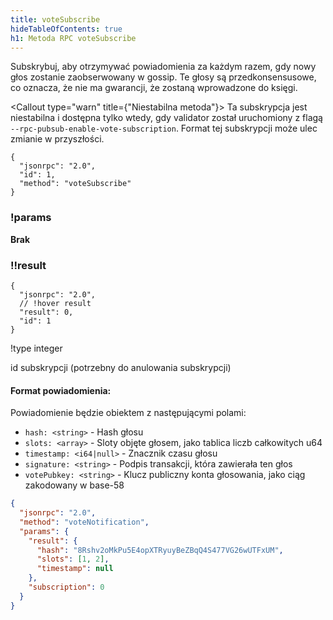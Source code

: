 ```yaml
---
title: voteSubscribe
hideTableOfContents: true
h1: Metoda RPC voteSubscribe
---
```


Subskrybuj, aby otrzymywać powiadomienia za każdym razem, gdy nowy głos zostanie
zaobserwowany w gossip. Te głosy są przedkonsensusowe, co oznacza, że nie ma
gwarancji, że zostaną wprowadzone do księgi.

<Callout type="warn" title={"Niestabilna metoda"}>
  Ta subskrypcja jest niestabilna i dostępna tylko wtedy, gdy validator został
  uruchomiony z flagą `--rpc-pubsub-enable-vote-subscription`. Format tej
  subskrypcji może ulec zmianie w przyszłości.
</Callout>

<APIMethod>

```jsonc !!request
{
  "jsonrpc": "2.0",
  "id": 1,
  "method": "voteSubscribe"
}
```

### !params

**Brak**

### !!result

```jsonc !response
{
  "jsonrpc": "2.0",
  // !hover result
  "result": 0,
  "id": 1
}
```

!type integer

id subskrypcji (potrzebny do anulowania subskrypcji)

</APIMethod>

#### Format powiadomienia:

Powiadomienie będzie obiektem z następującymi polami:

- `hash: <string>` - Hash głosu
- `slots: <array>` - Sloty objęte głosem, jako tablica liczb całkowitych u64
- `timestamp: <i64|null>` - Znacznik czasu głosu
- `signature: <string>` - Podpis transakcji, która zawierała ten głos
- `votePubkey: <string>` - Klucz publiczny konta głosowania, jako ciąg
  zakodowany w base-58

```json
{
  "jsonrpc": "2.0",
  "method": "voteNotification",
  "params": {
    "result": {
      "hash": "8Rshv2oMkPu5E4opXTRyuyBeZBqQ4S477VG26wUTFxUM",
      "slots": [1, 2],
      "timestamp": null
    },
    "subscription": 0
  }
}
```
